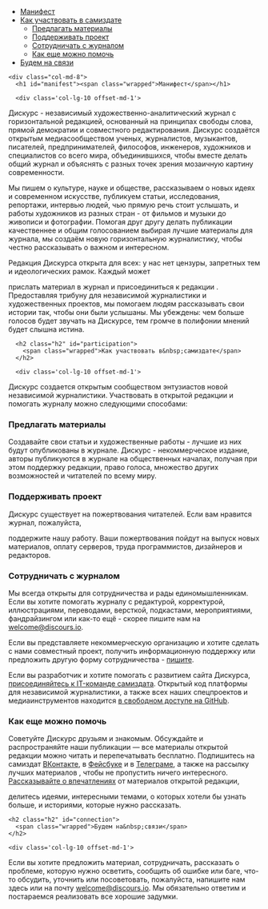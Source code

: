 
<Title>Дискурс: Манифест</Title>

<Modal name='feedback'>
  <Feedback />
</Modal>
<Modal name='subscribe'>
  <Subscribe />
</Modal>

<article class="container">
  <div class="row">
    <div class="col-md-2">
      <nav class="content-index">
        <ul class="nodash">
          <li><a href="#manifest">Манифест</a></li>
          <li>
            <a href="#participation">Как участвовать в&nbsp;самиздате</a>
            <ul class="nodash">
              <li><a href="#contribute">Предлагать материалы</a></li>
              <li><a href="#donate">Поддерживать проект</a></li>
              <li><a href="#cooperation">Сотрудничать с&nbsp;журналом</a></li>
              <li><a href="#follow">Как еще можно помочь</a></li>
            </ul>
          </li>
          <li>
            <a href="#connection">Будем на&nbsp;связи</a>
          </li>
        </ul>
      </nav>
    </div>

    <div class="col-md-8">
      <h1 id="manifest"><span class="wrapped">Манифест</span></h1>

      <div class='col-lg-10 offset-md-1'>

Дискурс - независимый художественно-аналитический журнал с горизонтальной редакцией, основанный на принципах
свободы слова, прямой демократии и совместного редактирования. Дискурс создаётся открытым медиасообществом
ученых, журналистов, музыкантов, писателей, предпринимателей, философов, инженеров, художников и
специалистов со всего мира, объединившихся, чтобы вместе делать общий журнал и объяснять с разных точек
зрения мозаичную картину современности.

Мы пишем о культуре, науке и обществе, рассказываем о новых идеях и современном искусстве, публикуем статьи,
исследования, репортажи, интервью людей, чью прямую речь стоит услышать, и работы художников из разных
стран - от фильмов и музыки до живописи и фотографии. Помогая друг другу делать публикации качественнее и
общим голосованием выбирая лучшие материалы для журнала, мы создаём новую горизонтальную журналистику, чтобы
честно рассказывать о важном и интересном.

Редакция Дискурса открыта для всех: у нас нет цензуры, запретных тем и идеологических рамок. Каждый может
<Link href='/create'>прислать материал</Link> в журнал и <Link href='/about/guide'>присоединиться к редакции
</Link>. Предоставляя трибуну для независимой журналистики и художественных проектов, мы помогаем людям рассказывать
свои истории так, чтобы они были услышаны. Мы убеждены: чем больше голосов будет звучать на Дискурсе, тем громче
в полифонии мнений будет слышна истина.

  </div>

      <h2 class="h2" id="participation">
        <span class="wrapped">Как участвовать в&nbsp;самиздате</span>
      </h2>

      <div class='col-lg-10 offset-md-1'>

Дискурс создается <Link href='/about/guide'>открытым сообществом</Link> энтузиастов новой независимой
журналистики. Участвовать в открытой редакции и помогать журналу можно следующими способами:

<h3 id="contribute">Предлагать материалы</h3>

<Link href='/create'>Создавайте</Link> свои статьи и художественные работы - лучшие из них будут опубликованы
в журнале. Дискурс - некоммерческое издание, авторы публикуются в журнале на общественных началах, получая при
этом <Link href='/create?collab=true'>поддержку</Link> редакции, право голоса, множество других возможностей
и читателей по всему миру.

<h3 id="donate">Поддерживать проект</h3>

Дискурс существует на пожертвования читателей. Если вам нравится журнал, пожалуйста,

<Link href='/about/help'>поддержите</Link> нашу работу. Ваши пожертвования пойдут на выпуск новых материалов,
оплату серверов, труда программистов, дизайнеров и редакторов.

<h3 id="cooperation">Сотрудничать с журналом</h3>

Мы всегда открыты для сотрудничества и рады единомышленникам. Если вы хотите помогать журналу с редактурой,
корректурой, иллюстрациями, переводами, версткой, подкастами, мероприятиями, фандрайзингом или как-то ещё -
скорее пишите нам на [welcome@discours.io](mailto:welcome@discours.io).

Если вы представляете некоммерческую организацию и хотите сделать с нами совместный проект, получить
информационную поддержку или предложить другую форму сотрудничества - [пишите](mailto:welcome@discours.io).

Если вы разработчик и хотите помогать с развитием сайта Дискурса,
[присоединяйтесь к IT-команде самиздата](services@discours.io). Открытый код платформы для независимой
журналистики, а также всех наших спецпроектов и медиаинструментов находится
[в свободном доступе на GitHub](https://github.com/Discours).

<h3 id="follow">Как еще можно помочь</h3>

Советуйте Дискурс друзьям и знакомым. Обсуждайте и распространяйте наши публикации — все материалы открытой
редакции можно читать и перепечатывать бесплатно. Подпишитесь на самиздат
[ВКонтакте](https://vk.com/discoursio), в [Фейсбуке](https://facebook.com/discoursio) и в
[Телеграме](https://t.me/discoursio), а также на <Opener name='subscribe'>рассылку лучших
материалов</Opener> , чтобы не пропустить ничего интересного.
[Рассказывайте о впечатлениях](https://forms.gle/9UnHBAz9Q3tjH5dAA) от материалов открытой редакции,

<Opener name='feedback'>делитесь идеями</Opener>, интересными темами, о которых хотели бы узнать больше, и
историями, которые нужно рассказать.

  </div>

    <h2 class="h2" id="connection">
      <span class="wrapped">Будем на&nbsp;связи</span>
    </h2>

    <div class='col-lg-10 offset-md-1'>
Если вы хотите предложить материал, сотрудничать, рассказать о проблеме, которую нужно осветить, сообщить об ошибке
или баге, что-то обсудить, уточнить или посоветовать, пожалуйста, <Opener name='feedback'>напишите нам здесь</Opener>
или на почту [welcome@discours.io](mailto:welcome@discours.io). Мы обязательно ответим и постараемся реализовать
все хорошие задумки.
    </div>
    </div>
  </div>
</article>
